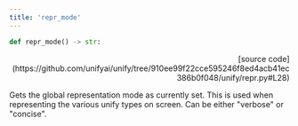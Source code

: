 ```yaml
---
title: 'repr_mode'
---
```


```python
def repr_mode() -> str:
```

<p align="right">[source code](https://github.com/unifyai/unify/tree/910ee99f22cce595246f8ed4acb41ec386b0f048/unify/repr.py#L28)</p>

Gets the global representation mode as currently set. This is used when representing
the various unify types on screen. Can be either "verbose" or "concise".